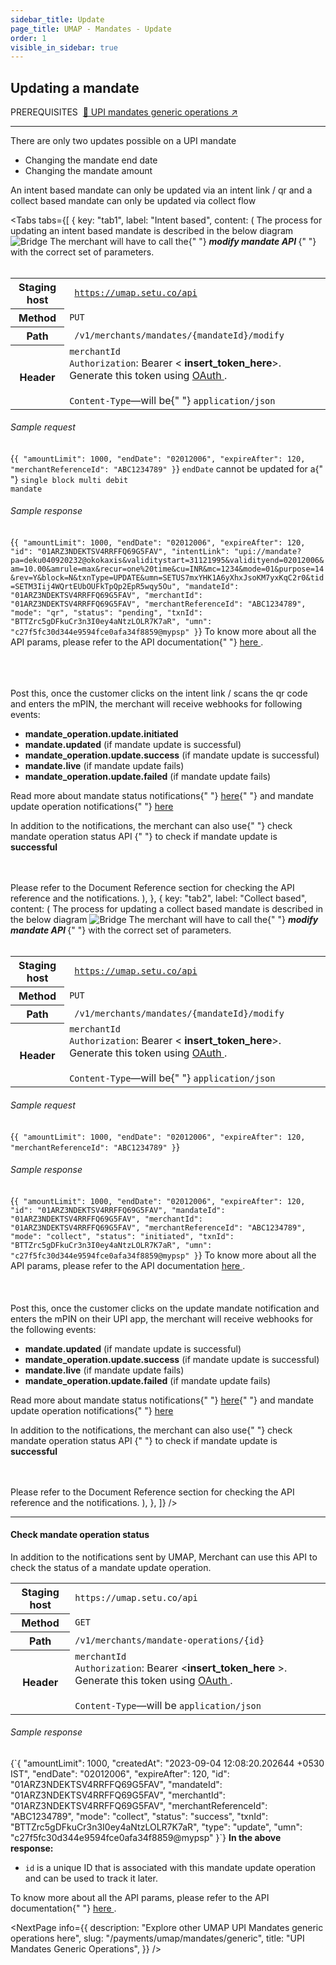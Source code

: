 ```yaml
---
sidebar_title: Update
page_title: UMAP - Mandates - Update
order: 1
visible_in_sidebar: true
---
```


## Updating a mandate

<Text size="small" weight="600">
    PREREQUISITES&nbsp;
</Text>
<a href="/payments/umap/mandates/generic" target="_self">🌟 UPI mandates generic operations ↗</a>

<hr class="primary" />

There are only two updates possible on a UPI mandate

-   Changing the mandate end date
-   Changing the mandate amount

<Callout type="warning">
    An intent based mandate can only be updated via an intent link / qr and a
    collect based mandate can only be updated via collect flow
</Callout>

<Tabs
    tabs={[
        {
            key: "tab1",
            label: "Intent based",
            content: (
                <Text>
                    The process for updating an intent based mandate is
                    described in the below diagram
                    <img
                        src="https://storage.googleapis.com/strapi-assets/latest/intent-mandate-updation/intent-mandate-updation.png"
                        alt="Bridge"
                    />
                    The merchant will have to call the{" "}
                    <b>
                        <i>modify mandate API</i>
                    </b>{" "}
                    with the correct set of parameters. <br></br>
                    <table>
                        <tbody>
                            <tr>
                                <th>Staging host</th>
                                <td>
                                    <code>
                                        https://umap.setu.co/api
                                    </code>
                                </td>
                            </tr>
                            <tr>
                                <th>Method</th>
                                <td>
                                    <code>PUT</code>
                                </td>
                            </tr>
                            <tr>
                                <th>Path</th>
                                <td>
                                    <code>
                                        /v1/merchants/mandates/&#123;mandateId&#125;/modify
                                    </code>
                                </td>
                            </tr>
                            <tr>
                                <th>Header</th>
                                <td>
                                    <code>merchantId</code>
                                    <br />
                                    <code>Authorization</code>: Bearer &lt;
                                    <b>insert_token_here</b>&gt;. Generate this token
                                    using <a
                                        href="/payments/umap/api-integration"
                                        target="_blank"
                                    >
                                        OAuth
                                    </a>
                                    .<br />
                                    <br />
                                    <code>Content-Type</code>—will be{" "}
                                    <code>application/json</code>
                                </td>
                            </tr>
                        </tbody>
                    </table>
                    <h6>Sample request</h6>
                    <CodeBlockWithCopy language="json">
                        {`{
        "amountLimit": 1000,
        "endDate": "02012006",
        "expireAfter": 120,
        "merchantReferenceId": "ABC1234789"
}`}
                    </CodeBlockWithCopy>
                    <Callout type="warning">
                        <code>endDate</code> cannot be updated for a{" "}
                        <code>single block multi debit mandate</code>
                    </Callout>
                    <h6>Sample response</h6>
                    <CodeBlockWithCopy language="json">
                        {`{
        "amountLimit": 1000,
        "endDate": "02012006",
        "expireAfter": 120,
        "id": "01ARZ3NDEKTSV4RRFFQ69G5FAV",
        "intentLink": "upi://mandate?pa=deku040920232@okokaxis&validitystart=31121995&validityend=02012006&am=10.00&amrule=max&recur=one%20time&cu=INR&mc=1234&mode=01&purpose=14&rev=Y&block=N&txnType=UPDATE&umn=SETUS7mxYHK1A6yXhxJsoKM7yxKqC2r0&tid=SETM3Iij4WQrtEUbOUFkTpQp2EpR5wqy5Ou",
        "mandateId": "01ARZ3NDEKTSV4RRFFQ69G5FAV",
        "merchantId": "01ARZ3NDEKTSV4RRFFQ69G5FAV",
        "merchantReferenceId": "ABC1234789",
        "mode": "qr",
        "status": "pending",
        "txnId": "BTTZrc5gDFkuCr3n3I0ey4aNtzLOLR7K7aR",
        "umn": "c27f5fc30d344e9594fce0afa34f8859@mypsp"
}`}
                    </CodeBlockWithCopy>
                    To know more about all the API params, please refer to the
                    API documentation{" "}
                    <a
                        href="/payments/umap/api-reference#/category~mandates/operation~mandates#modify"
                        target="_blank"
                    >
                        here
                    </a>
                    .<br></br> <br></br>
                    <p>
                        Post this, once the customer clicks on the intent link /
                        scans the qr code and enters the mPIN, the merchant will
                        receive webhooks for following events:
                    </p>
                    <ul>
                        <li>
                            <b>mandate_operation.update.initiated</b>
                        </li>
                        <li>
                            <b>mandate.updated</b> (if mandate update is
                            successful)
                        </li>
                        <li>
                            <b>mandate_operation.update.success</b> (if mandate
                            update is successful)
                        </li>
                        <li>
                            <b>mandate.live</b> (if mandate update fails)
                        </li>
                        <li>
                            <b>mandate_operation.update.failed</b> (if mandate
                            update fails)
                        </li>
                    </ul>
                    <p>
                        Read more about mandate status notifications{" "}
                        <a href="/payments/umap/notifications/mandates">here</a>{" "}
                        and mandate update operation notifications{" "}
                        <a href="/payments/umap/notifications/mandates/update">
                            here
                        </a>
                    </p>
                    <p>
                        In addition to the notifications, the merchant can also
                        use{" "}
                        <Link href="/payments/umap/mandates/generic/update#check-mandate-operation-status">
                            check mandate operation status API
                        </Link>{" "}
                        to check if mandate update is <b>successful</b>
                    </p> <br></br>
                    Please refer to the Document Reference section for checking the
                    API reference and the notifications.
                </Text>
            ),
        },
        {
            key: "tab2",
            label: "Collect based",
            content: (
                <Text>
                    The process for updating a collect based mandate is
                    described in the below diagram
                    <img
                        src="https://storage.googleapis.com/strapi-assets/latest/collect-mandate-updation/collect-mandate-updation.png"
                        alt="Bridge"
                    />
                    The merchant will have to call the{" "}
                    <b>
                        <i>modify mandate API</i>
                    </b>{" "}
                    with the correct set of parameters. <br></br>
                    <table>
                        <tbody>
                            <tr>
                                <th>Staging host</th>
                                <td>
                                    <code>
                                        https://umap.setu.co/api
                                    </code>
                                </td>
                            </tr>
                            <tr>
                                <th>Method</th>
                                <td>
                                    <code>PUT</code>
                                </td>
                            </tr>
                            <tr>
                                <th>Path</th>
                                <td>
                                    <code>
                                        /v1/merchants/mandates/&#123;mandateId&#125;/modify
                                    </code>
                                </td>
                            </tr>
                            <tr>
                                <th>Header</th>
                                <td>
                                    <code>merchantId</code>
                                    <br />
                                    <code>Authorization</code>: Bearer &lt;
                                    <b>insert_token_here</b>&gt;. Generate this token
                                    using <a
                                        href="/payments/umap/api-integration"
                                        target="_blank"
                                    >
                                        OAuth
                                    </a>
                                    .<br />
                                    <br />
                                    <code>Content-Type</code>—will be{" "}
                                    <code>application/json</code>
                                </td>
                            </tr>
                        </tbody>
                    </table>
                    <h6>Sample request</h6>
                    <CodeBlockWithCopy language="json">
                        {`{
        "amountLimit": 1000,
        "endDate": "02012006",
        "expireAfter": 120,
        "merchantReferenceId": "ABC1234789"
}`}
                    </CodeBlockWithCopy>
                    <h6>Sample response</h6>
                    <CodeBlockWithCopy language="json">
                        {`{
        "amountLimit": 1000,
        "endDate": "02012006",
        "expireAfter": 120,
        "id": "01ARZ3NDEKTSV4RRFFQ69G5FAV",
        "mandateId": "01ARZ3NDEKTSV4RRFFQ69G5FAV",
        "merchantId": "01ARZ3NDEKTSV4RRFFQ69G5FAV",
        "merchantReferenceId": "ABC1234789",
        "mode": "collect",
        "status": "initiated",
        "txnId": "BTTZrc5gDFkuCr3n3I0ey4aNtzLOLR7K7aR",
        "umn": "c27f5fc30d344e9594fce0afa34f8859@mypsp"
}`}
                    </CodeBlockWithCopy>
                    To know more about all the API params, please refer to the API
                    documentation <a
                        href="/payments/umap/api-reference#/category~mandates/operation~mandates#modify"
                        target="_blank"
                    >
                        here
                    </a>.<br></br> <br></br>
                    Post this, once the customer clicks on the update mandate
                    notification and enters the mPIN on their UPI app, the
                    merchant will receive webhooks for the following events:
                    <ul>
                        <li>
                            <b>mandate.updated</b> (if mandate update is
                            successful)
                        </li>
                        <li>
                            <b>mandate_operation.update.success</b> (if mandate
                            update is successful)
                        </li>
                        <li>
                            <b>mandate.live</b> (if mandate update fails)
                        </li>
                        <li>
                            <b>mandate_operation.update.failed</b> (if mandate
                            update fails)
                        </li>
                    </ul>
                    <p>
                        Read more about mandate status notifications{" "}
                        <a href="/payments/umap/notifications/mandates">here</a>{" "}
                        and mandate update operation notifications{" "}
                        <a href="/payments/umap/notifications/mandates/update">
                            here
                        </a>
                    </p>
                    <p>
                        In addition to the notifications, the merchant can also
                        use{" "}
                        <Link href="/payments/umap/mandates/generic/update#check-mandate-operation-status">
                            check mandate operation status API
                        </Link>{" "}
                        to check if mandate update is <b>successful</b>
                    </p> <br></br>
                    Please refer to the Document Reference section for checking the
                    API reference and the notifications.
                </Text>
            ),
        },
    ]}
/>

<hr class="tertiary" />

#### Check mandate operation status

In addition to the notifications sent by UMAP, Merchant can use this API to check the status of a mandate update operation.

<table>
    <tbody>
        <tr>
            <th>Staging host</th>
            <td>
                <code>https://umap.setu.co/api</code>
            </td>
        </tr>
        <tr>
            <th>Method</th>
            <td>
                <code>GET</code>
            </td>
        </tr>
        <tr>
            <th>Path</th>
            <td>
                <code>/v1/merchants/mandate-operations/&#123;id&#125;</code>
            </td>
        </tr>
        <tr>
            <th>Header</th>
            <td>
                <code>merchantId</code>
                <br />
                <code>Authorization</code>: Bearer &lt;<b>insert_token_here</b>
                &gt;. Generate this token using <a
                    href="/payments/umap/api-integration"
                    target="_blank"
                >
                    OAuth
                </a>
                .<br />
                <br />
                <code>Content-Type</code>—will be <code>application/json</code>
            </td>
        </tr>
    </tbody>
</table>

<h6>Sample response</h6>
<CodeBlockWithCopy language="json">
    {`{
  "amountLimit": 1000,
  "createdAt": "2023-09-04 12:08:20.202644 +0530 IST",
  "endDate": "02012006",
  "expireAfter": 120,
  "id": "01ARZ3NDEKTSV4RRFFQ69G5FAV",
  "mandateId": "01ARZ3NDEKTSV4RRFFQ69G5FAV",
  "merchantId": "01ARZ3NDEKTSV4RRFFQ69G5FAV",
  "merchantReferenceId": "ABC1234789",
  "mode": "collect",
  "status": "success",
  "txnId": "BTTZrc5gDFkuCr3n3I0ey4aNtzLOLR7K7aR",
  "type": "update",
  "umn": "c27f5fc30d344e9594fce0afa34f8859@mypsp"
}`}
</CodeBlockWithCopy>
<b>In the above response:</b>
<ul>
    <li>
        <code>id</code> is a unique ID that is associated with this mandate
        update operation and can be used to track it later.
    </li>
</ul>

<p>
    To know more about all the API params, please refer to the API documentation{" "}
    <a
        href="/payments/umap/api-reference#/category~mandates/operation~mandates#fetchMandateOperationById"
        target="_blank"
    >
        here
    </a>
    .
</p>

<NextPage
    info={{
        description: "Explore other UMAP UPI Mandates generic operations here",
        slug: "/payments/umap/mandates/generic",
        title: "UPI Mandates Generic Operations",
    }}
/>
